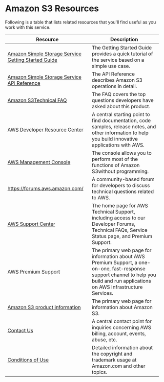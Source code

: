# Amazon S3 Resources<a name="RelatedResources012"></a>

Following is a table that lists related resources that you'll find useful as you work with this service\.


|  Resource  |  Description  | 
| --- | --- | 
|  [ Amazon Simple Storage Service Getting Started Guide](https://docs.aws.amazon.com/AmazonS3/latest/gsg/)  | The Getting Started Guide provides a quick tutorial of the service based on a simple use case\.  | 
|  [ Amazon Simple Storage Service API Reference](https://docs.aws.amazon.com/AmazonS3/latest/API/)  | The API Reference describes Amazon S3 operations in detail\. | 
|  [Amazon S3Technical FAQ](https://aws.amazon.com/s3/faqs/)  |  The FAQ covers the top questions developers have asked about this product\.   | 
|  [AWS Developer Resource Center](https://aws.amazon.com/resources/)  | A central starting point to find documentation, code samples, release notes, and other information to help you build innovative applications with AWS\.  | 
|   [AWS Management Console](https://aws.amazon.com/console/)   |   The console allows you to perform most of the functions of Amazon S3without programming\.  | 
|    [https://forums\.aws\.amazon\.com/](https://forums.aws.amazon.com/)   |  A community\-based forum for developers to discuss technical questions related to AWS\.   | 
|   [AWS Support Center](https://aws.amazon.com/support)   |   The home page for AWS Technical Support, including access to our Developer Forums, Technical FAQs, Service Status page, and Premium Support\.   | 
|  [AWS Premium Support](https://aws.amazon.com/premiumsupport/)  |  The primary web page for information about AWS Premium Support, a one\-on\-one, fast\-response support channel to help you build and run applications on AWS Infrastructure Services\.  | 
|  [Amazon S3 product information](https://aws.amazon.com/s3/)  | The primary web page for information about Amazon S3\.  | 
|  [Contact Us](https://aws.amazon.com/contact-us/)  |  A central contact point for inquiries concerning AWS billing, account, events, abuse, etc\.   | 
|   [Conditions of Use](https://aws.amazon.com/legal)   |  Detailed information about the copyright and trademark usage at Amazon\.com and other topics\.   | 